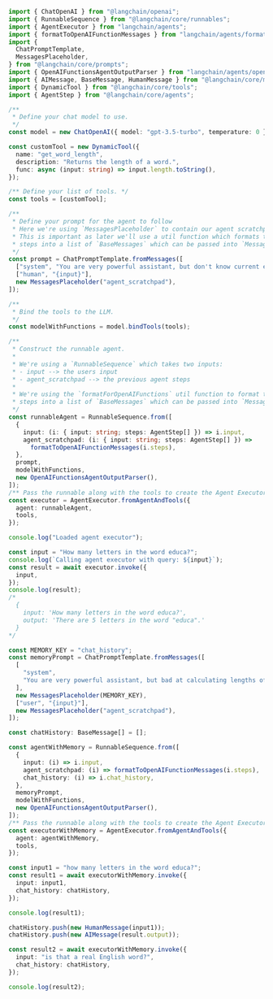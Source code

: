 ```typescript
import { ChatOpenAI } from "@langchain/openai";
import { RunnableSequence } from "@langchain/core/runnables";
import { AgentExecutor } from "langchain/agents";
import { formatToOpenAIFunctionMessages } from "langchain/agents/format_scratchpad";
import {
  ChatPromptTemplate,
  MessagesPlaceholder,
} from "@langchain/core/prompts";
import { OpenAIFunctionsAgentOutputParser } from "langchain/agents/openai/output_parser";
import { AIMessage, BaseMessage, HumanMessage } from "@langchain/core/messages";
import { DynamicTool } from "@langchain/core/tools";
import { AgentStep } from "@langchain/core/agents";

/**
 * Define your chat model to use.
 */
const model = new ChatOpenAI({ model: "gpt-3.5-turbo", temperature: 0 });

const customTool = new DynamicTool({
  name: "get_word_length",
  description: "Returns the length of a word.",
  func: async (input: string) => input.length.toString(),
});

/** Define your list of tools. */
const tools = [customTool];

/**
 * Define your prompt for the agent to follow
 * Here we're using `MessagesPlaceholder` to contain our agent scratchpad
 * This is important as later we'll use a util function which formats the agent
 * steps into a list of `BaseMessages` which can be passed into `MessagesPlaceholder`
 */
const prompt = ChatPromptTemplate.fromMessages([
  ["system", "You are very powerful assistant, but don't know current events"],
  ["human", "{input}"],
  new MessagesPlaceholder("agent_scratchpad"),
]);

/**
 * Bind the tools to the LLM.
 */
const modelWithFunctions = model.bindTools(tools);

/**
 * Construct the runnable agent.
 *
 * We're using a `RunnableSequence` which takes two inputs:
 * - input --> the users input
 * - agent_scratchpad --> the previous agent steps
 *
 * We're using the `formatForOpenAIFunctions` util function to format the agent
 * steps into a list of `BaseMessages` which can be passed into `MessagesPlaceholder`
 */
const runnableAgent = RunnableSequence.from([
  {
    input: (i: { input: string; steps: AgentStep[] }) => i.input,
    agent_scratchpad: (i: { input: string; steps: AgentStep[] }) =>
      formatToOpenAIFunctionMessages(i.steps),
  },
  prompt,
  modelWithFunctions,
  new OpenAIFunctionsAgentOutputParser(),
]);
/** Pass the runnable along with the tools to create the Agent Executor */
const executor = AgentExecutor.fromAgentAndTools({
  agent: runnableAgent,
  tools,
});

console.log("Loaded agent executor");

const input = "How many letters in the word educa?";
console.log(`Calling agent executor with query: ${input}`);
const result = await executor.invoke({
  input,
});
console.log(result);
/*
  {
    input: 'How many letters in the word educa?',
    output: 'There are 5 letters in the word "educa".'
  }
*/

const MEMORY_KEY = "chat_history";
const memoryPrompt = ChatPromptTemplate.fromMessages([
  [
    "system",
    "You are very powerful assistant, but bad at calculating lengths of words.",
  ],
  new MessagesPlaceholder(MEMORY_KEY),
  ["user", "{input}"],
  new MessagesPlaceholder("agent_scratchpad"),
]);

const chatHistory: BaseMessage[] = [];

const agentWithMemory = RunnableSequence.from([
  {
    input: (i) => i.input,
    agent_scratchpad: (i) => formatToOpenAIFunctionMessages(i.steps),
    chat_history: (i) => i.chat_history,
  },
  memoryPrompt,
  modelWithFunctions,
  new OpenAIFunctionsAgentOutputParser(),
]);
/** Pass the runnable along with the tools to create the Agent Executor */
const executorWithMemory = AgentExecutor.fromAgentAndTools({
  agent: agentWithMemory,
  tools,
});

const input1 = "how many letters in the word educa?";
const result1 = await executorWithMemory.invoke({
  input: input1,
  chat_history: chatHistory,
});

console.log(result1);

chatHistory.push(new HumanMessage(input1));
chatHistory.push(new AIMessage(result.output));

const result2 = await executorWithMemory.invoke({
  input: "is that a real English word?",
  chat_history: chatHistory,
});

console.log(result2);
```